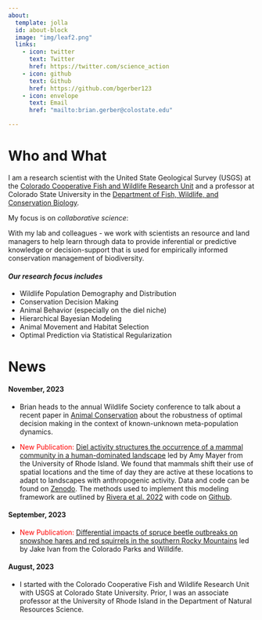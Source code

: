 ```yaml
---
about:
  template: jolla
  id: about-block
  image: "img/leaf2.png"
  links:
    - icon: twitter
      text: Twitter
      href: https://twitter.com/science_action
    - icon: github
      text: Github
      href: https://github.com/bgerber123
    - icon: envelope
      text: Email
      href: "mailto:brian.gerber@colostate.edu"  

---
```


::: {#about-block}
:::

# Who and What

I am a research scientist with the United State Geological Survey (USGS) at the [Colorado Cooperative Fish and Wildlife Research Unit](https://www1.usgs.gov/coopunits/unit/Colorado) and a professor at Colorado State University in the [Department of Fish, Wildlife, and Conservation Biology](https://warnercnr.colostate.edu/fwcb/).


My focus is on *collaborative science*:

With my lab and colleagues - we work with scientists an resource and land managers to help learn through data to provide inferential or predictive knowledge or decision-support that is used for empirically informed conservation management of biodiversity. 

#### *Our research focus includes*

- Wildlife Population Demography and Distribution
- Conservation Decision Making
- Animal Behavior (especially on the diel niche)
- Hierarchical Bayesian Modeling
- Animal Movement and Habitat Selection
- Optimal Prediction via Statistical Regularization



# News

#### November, 2023 

- Brian heads to the annual Wildlife Society conference to talk about a recent paper in [Animal Conservation](https://zslpublications.onlinelibrary.wiley.com/doi/full/10.1111/acv.12877) about the robustness of optimal decision making in the context of known-unknown meta-population dynamics. 

- <span style="color:red;">New Publication:</span> [Diel activity structures the occurrence of a mammal community in a human-dominated landscape](https://onlinelibrary.wiley.com/doi/epdf/10.1002/ece3.10684) led by Amy Mayer from the University of Rhode Island. We found that mammals shift their use of spatial locations and the time of day they are active at these locations to adapt to landscapes with anthropogenic activity. Data and code can be found on [Zenodo](https://zenodo.org/records/8240192). The methods used to implement this modeling framework are outlined by [Rivera et al. 2022](https://doi.org/10.1086/720714) with code on  [Github](https://github.com/bgerber123/multi.state.diel.occupancy.model).

#### September, 2023 

- <span style="color:red;">New Publication:</span> [Differential impacts of spruce beetle outbreaks on snowshoe hares and red squirrels in the southern Rocky Mountains](https://www.sciencedirect.com/science/article/pii/S037811272300381X) led by Jake Ivan from the Colorado Parks and Willdife. 

#### August, 2023 
- I started with the Colorado Cooperative Fish and Wildlife Research Unit with USGS at Colorado State University. Prior, I was an associate professor at the University of Rhode Island in the Department of Natural Resources Science.



